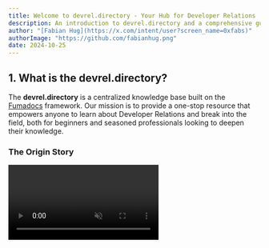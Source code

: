 ```yaml
---
title: Welcome to devrel.directory - Your Hub for Developer Relations
description: An introduction to devrel.directory and a comprehensive guide on how to contribute to this community-driven project, shaping the future of Developer Relations
author: "[Fabian Hug](https://x.com/intent/user?screen_name=0xfabs)"
authorImage: "https://github.com/fabianhug.png"
date: 2024-10-25
---
```



## 1. What is the **devrel.directory**?

The **devrel.directory** is a centralized knowledge base built on the [Fumadocs](https://github.com/fuma-nama/fumadocs) framework. 
Our mission is to provide a one-stop resource that empowers anyone to learn about Developer Relations and break into the field, both for beginners and seasoned professionals looking to deepen their knowledge.

### The Origin Story

<video src="https://i.giphy.com/media/v1.Y2lkPTc5MGI3NjExaDh0d25hdHIzZ2pqa3ZhbWthYWg3NnN0M2dqamszamFzaGV2b2owaCZlcD12MV9pbnRlcm5hbF9naWZfYnlfaWQmY3Q9Zw/leDstzg5OTpIzGi8GD/giphy.mp4" autoPlay loop muted playsInline />

The idea for **devrel.directory** emerged from a common challenge many of us face: the scattered nature of DevRel resources across the internet. While conducting research for a metrics and KPI study, it became apparent that getting started in DevRel can be very overwhelming. 
Many professionals maintain their own GitHub repositories with curated links, blog lists, video bookmarks, and job postings. Initiatives like [DevRel University](https://devreluni.com/) also exist. However, there wasn't a centralized, community-driven platform serving as a comprehensive resource for both newcomers and experienced professionals.
This is why I decided to build **devrel.directory**.

### The Mission
The mission is to provide a one-stop resource that empowers anyone to learn about Developer Relations and break into the field, both for beginners and professionals looking to deepen their knowledge.
This can't be achieved without your help. 
The **devrel.directory** is a public good, an open-source project that is maintained **by the community, for the community**.

The core values of the **devrel.directory** are:
<Cards>
  <Card
    icon={<Users className="text-purple-300" />}
    title="Community-driven"    
  >
    The **devrel.directory** is a community-driven project that is maintained by the community, for the community.
  </Card>

  <Card
    icon={<Code className="text-purple-300" />}
    title="Open-source"
  >
    The **devrel.directory** is open-source, meaning that anyone can contribute to it.
  </Card>

  <Card
    icon={<Handshake className="text-purple-300" />}
    title="Free"
  >
    The **devrel.directory** is free, meaning that anyone can use it without any cost. Forever. Pinky promise.
  </Card>
</Cards>

---

## Why DevRel Matters

<Callout type="info">
  "The strength of the DevRel community lies in our willingness to share knowledge and support one another. Your contributions, no matter how small, can make a significant impact." - [@0xfabs](https://twitter.com/0xfabs) (shameless plug) 
</Callout> 

In today's tech-driven world, developers are the architects of our digital future. For companies, winning the hearts and minds of developers can mean the difference between obscurity and industry leadership. DevRel plays a vital role in:

1. Driving adoption of products and services
2. Gathering insights to shape product decisions
3. Building loyal developer communities
4. Accelerating innovation through collaboration

## What You'll Find in the **devrel.directory**

**devrel.directory** is structured like this:

1. **Fundamentals**: Detailed explanations of DevRel concepts, roles, and strategies.
2. **Practical Guides**: Step-by-step tutorials for various DevRel activities.
3. **Strategy Insights**: Learn how to craft and implement effective DevRel strategies. 
4. **Best Practices**: Tried-and-true strategies for success in various aspects of DevRel. *(soon)*
5. **Tools and Resources**: A curated list of tools, platforms, and materials for DevRel professionals. *(soon)*
6. **Case Studies**: Real-world examples of successful DevRel initiatives. *(soon)*
7. **Community**: Connect with other DevRel professionals and contribute to the growing body of knowledge. *(soon)*


--- 

### Getting Started with DevRel

To begin your journey into DevRel, we recommend exploring these key areas:

<Cards>
  <Card
    icon={<Book className="text-purple-300" />}
    title="Definition of Developer Relations"
  >
    Understand the core concepts and principles of Developer Relations in the [Definition](/docs/fundamentals/definition) section. Here, you'll find a comprehensive overview of DevRel, its key components, and its impact on organizations and developer communities.
  </Card>

  <Card
    icon={<Users className="text-purple-300" />}
    title="Roles and Responsibilities"
  >
    Explore the various roles within DevRel and their key responsibilities in the [Roles and Responsibilities](/docs/fundamentals/roles-and-responsibilities) section. Here, you'll find detailed descriptions of roles such as 'Developer Advocate', 'Developer Evangelist', 'Developer Experience', and 'Developer Marketing', along with their specific skills and responsibilities.
  </Card>

  <Card
    icon={<Lightbulb className="text-purple-300" />}
    title="The Importance of DevRel"
  >
    Learn why Developer Relations is crucial in today's tech ecosystem in the [The Importance of DevRel](/docs/fundamentals/importance) section. Here, you'll discover the power of network effects, DevRel's impact on business outcomes, and strategies for building high-impact developer communities.
  </Card>

  <Card
    icon={<Target className="text-purple-300" />}
    title="Crafting a DevRel Strategy"
  > 
    Discover how to create and implement an effective DevRel strategy in the [Crafting a DevRel Strategy](/docs/fundamentals/devrel-strategy) section. Here, you'll learn about key components such as setting clear objectives, understanding your developer audience, and establishing measurable goals and KPIs for your DevRel efforts.
  </Card>
</Cards>

<Callout type="warn">
  The field of Developer Relations is constantly evolving. Stay updated with the latest trends and best practices by regularly revisiting our resources and engaging with the DevRel community as a whole.
</Callout>

---

## 2. Contributing to **devrel.directory**

<video src="https://i.giphy.com/media/v1.Y2lkPTc5MGI3NjExYnh6bTc2Y2tubDQxNHN0M2hsb2M5ajA3M2s1bHM2bTZtNHRybHoxeSZlcD12MV9pbnRlcm5hbF9naWZfYnlfaWQmY3Q9Zw/WlB7WRmqgHgNBzZL6m/giphy.mp4" autoPlay loop muted playsInline />

To re-emphasize: The **devrel.directory** is a community-driven project. The **devrel.directory** is a public good, an open-source project that is maintained **by the community, for the community**.
This means that we rely on the contributions of the community to keep the project up-to-date and relevant. This is why we need your help!

### Why Contribute to **devrel.directory**? What's in it for me?

Although DevRel is a field in the business world, parts of it are also altruistic. Contributing to the **devrel.directory** is a great way to give back to the community that has given you so much.

Contributing to the **devrel.directory** offers numerous benefits:

1. Share your knowledge and experiences with the global DevRel community
2. Gain exposure for your work and ideas *(soft shills are okay, we won't judge, but the focus is on education)*
3. Improve your writing and communication skills
4. Network with other DevRel professionals
5. Help shape the future of Developer Relations





### Ways to Contribute

There are many ways to contribute to the **devrel.directory**. Here are some key areas where your help is most welcome:

<Callout type="warn">
    When adding new content, please respect and properly cite your sources. Plagiarism is strictly prohibited.
</Callout>

<Cards>
  <Card
    icon={<PlusCircle className="text-green-300" />}
    title="Add New Content"
  >
    Share your expertise by contributing new topics or case studies, including best practices, emerging trends, personal experiences, and successful DevRel initiatives.


  </Card>

  <Card
    icon={<Edit className="text-blue-300" />}
    title="Improve Existing Content"
  >
    Help enhance or update current information by expanding on existing topics, adding new insights, updating outdated information, and improving clarity and readability.
  </Card>

  <Card
    icon={<CheckSquare className="text-purple-300" />}
    title="Proofread and Edit"
  >
    Assist in refining the overall quality of the content by correcting grammatical errors, improving sentence structure, ensuring consistency in tone and style, and checking for factual accuracy.
  </Card>

  <Card
    icon={<Lightbulb className="text-yellow-300" />}
    title="Suggest Improvements"
  >
    Share your ideas for new features or enhancements, such as new sections or categories, improved navigation or user experience, and additional resources or tools.
  </Card>

  <Card
    icon={<Bug className="text-red-300" />}
    title="Fix Bugs"
  >
    Help improve the technical aspects of the **devrel.directory**. Current issues include fixing the changelog and adding proper X (Twitter) cards for link previews.

    You can find open issues on our [GitHub Issues page](https://github.com/fabianhug/devrel-directory/issues).
  </Card>

  <Card
    icon={<Image className="text-indigo-300" />}
    title="Visuals & Videos"
  >
    Enhance the learning experience by contributing infographics explaining DevRel concepts, diagrams illustrating DevRel processes, and short video tutorials or explanations.
  </Card>

  <Card
    icon={<PenTool className="text-orange-300" />}
    title="Blog Posts"
  >
    Contribute insightful blog posts that educate and inform the community. Topics could include your personal DevRel journey, insights from recent events or conferences, analysis of trends or strategies, and tutorials on specific DevRel skills or tools.
  </Card>
</Cards>


---

## 3. How to Contribute

<Steps>
<Step>
### Fork the Repository

Start by forking the [devrel.directory repository](https://github.com/fabianhug/devrel-directory) on GitHub.
</Step>

<Step>
### Choose Your Contribution Type

Decide whether you want to contribute to the documentation or write a blog post.

</Step>

<Step>
### Create Your Content

For documentation:
- Navigate to the appropriate section in the `docs` folder
- Create or edit the relevant Markdown file

For blog posts:
- Create a new MDX file in the `content/blog` folder
- Use the existing blog posts as a template for formatting

</Step>

<Step>
### Submit a Pull Request

Once you've created or edited your content, submit a pull request for review.

</Step>

<Step>
### Collaborate and Iterate

Work with the maintainers to refine your contribution if needed.

</Step>
</Steps>

<Callout type="info">
  A "Suggest Edit" button will soon be added to each page, allowing for quick and easy contributions directly from the documentation.
</Callout>

---
## Best Practices for Contributors

1. **Stay Focused on Education**: While it's okay to mention your own projects or protocols, keep the primary focus on educating the DevRel community.

2. **Provide Value**: Aim to contribute high-quality, actionable information that others can learn from and apply in their own DevRel efforts.

3. **Be Respectful**: Respect the work of others and always give credit where it's due.

4. **Follow the Style Guide**: Maintain consistency with the existing content in terms of formatting and tone.

5. **Engage with the Community**: Respond to comments or questions about your contributions to foster discussion and learning.

---

## Join the **devrel.directory** Community

<Callout>
  Your contributions, big or small, help make the **devrel.directory** a valuable resource for the entire Developer Relations community. We look forward to your insights and collaboration!
</Callout>

Ready to get started? Check out our [GitHub repository](https://github.com/fabianhug/devrel-directory) and join us in shaping the future of DevRel!

## Stay Connected

To stay updated with the latest developments, contribution opportunities, and DevRel insights:

- Follow [@devreldirectory](https://x.com/devreldirectory) on X (Twitter) 

Remember, successful DevRel is about creating value for developers and fostering a thriving ecosystem. As you explore and contribute to **devrel.directory**, keep this core principle in mind.

We're excited to have you on board this journey to build the most comprehensive and valuable resource for the DevRel community. Welcome, and happy learning!
